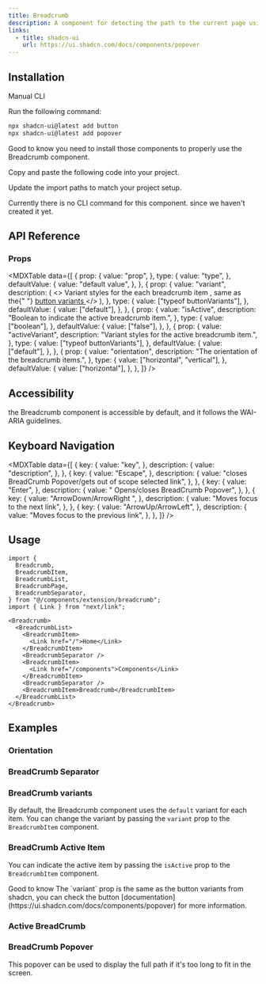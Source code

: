 ```yaml
---
title: Breadcrumb
description: A component for detecting the path to the current page using links.
links:
  - title: shadcn-ui
    url: https://ui.shadcn.com/docs/components/popover
---
```


<ComponentPreview name="breadcrumb-demo" />

## Installation

<Tabs defaultValue="manual">

<TabsList>
  <TabsTrigger value="manual">Manual</TabsTrigger>
  <TabsTrigger value="cli">CLI</TabsTrigger>
</TabsList>

<TabsContent value="manual">

<Steps>

<Step>Run the following command:</Step>

```bash
npx shadcn-ui@latest add button
npx shadcn-ui@latest add popover
```

<Alert className="mt-4" variant="info">
  <MdxIcons.Info className="size-4" />
  <AlertTitle>Good to know</AlertTitle>
  <AlertDescription>
    you need to install those components to properly use the Breadcrumb
    component.
  </AlertDescription>
</Alert>

<Step>Copy and paste the following code into your project.</Step>

<ComponentSource name="breadcrumb" />

<Step>Update the import paths to match your project setup.</Step>

</Steps>

</TabsContent>

<TabsContent value="cli">

<Callout className="mt-6">
  Currently there is no CLI command for this component. since we haven't created
  it yet.
</Callout>

</TabsContent>

</Tabs>

## API Reference

### Props

<MDXTable
  data={[
    {
      prop: {
        value: "prop",
      },
      type: {
        value: "type",
      },
      defaultValue: {
        value: "default value",
      },
    },
    {
      prop: {
        value: "variant",
        description: (
          <>
            Variant styles for the each breadcrumb item , same as the{" "}
            <a
              target="_blank"
              href="https://ui.shadcn.com/docs/components/button#link"
            >
              button variants
            </a>
          </>
        ),
      },
      type: {
        value: ["typeof buttonVariants"],
      },
      defaultValue: {
        value: ["default"],
      },
    },
    {
      prop: {
        value: "isActive",
        description: "Boolean to indicate the active breadcrumb item.",
      },
      type: {
        value: ["boolean"],
      },
      defaultValue: {
        value: ["false"],
      },
    },
    {
      prop: {
        value: "activeVariant",
        description: "Variant styles for the active breadcrumb item.",
      },
      type: {
        value: ["typeof buttonVariants"],
      },
      defaultValue: {
        value: ["default"],
      },
    },
    {
      prop: {
        value: "orientation",
        description: "The orientation of the breadcrumb items.",
      },
      type: {
        value: ["horizontal", "vertical"],
      },
      defaultValue: {
        value: ["horizontal"],
      },
    },
  ]}
/>

## Accessibility

the Breadcrumb component is accessible by default, and it follows the WAI-ARIA guidelines.

## Keyboard Navigation

<MDXTable
  data={[
    {
      key: {
        value: "key",
      },
      description: {
        value: "description",
      },
    },
    {
      key: {
        value: "Escape",
      },
      description: {
        value: "closes BreadCrumb Popover/gets out of scope selected link",
      },
    },
    {
      key: {
        value: "Enter",
      },
      description: {
        value: " Opens/closes BreadCrumb Popover",
      },
    },
    {
      key: {
        value: "ArrowDown/ArrowRight ",
      },
      description: {
        value: "Moves focus to the next link",
      },
    },
    {
      key: {
        value: "ArrowUp/ArrowLeft",
      },
      description: {
        value: "Moves focus to the previous link",
      },
    },
  ]}
/>

## Usage

```tsx
import {
  Breadcrumb,
  BreadcrumbItem,
  BreadcrumbList,
  BreadcrumbPage,
  BreadcrumbSeparator,
} from "@/components/extension/breadcrumb";
import { Link } from "next/link";
```

```tsx
<Breadcrumb>
  <BreadcrumbList>
    <BreadcrumbItem>
      <Link href="/">Home</Link>
    </BreadcrumbItem>
    <BreadcrumbSeparator />
    <BreadcrumbItem>
      <Link href="/components">Components</Link>
    </BreadcrumbItem>
    <BreadcrumbSeparator />
    <BreadcrumbItem>Breadcrumb</BreadcrumbItem>
  </BreadcrumbList>
</Breadcrumb>
```

## Examples

### Orientation

<ComponentPreview name="breadcrumb-orientation" />

### BreadCrumb Separator

<ComponentPreview name="breadcrumb-separator" />

### BreadCrumb variants

By default, the Breadcrumb component uses the `default` variant for each item. You can change the variant by passing the `variant` prop to the `BreadcrumbItem` component.

<ComponentPreview name="breadcrumb-variants" />

### BreadCrumb Active Item

You can indicate the active item by passing the `isActive` prop to the `BreadcrumbItem` component.

<ComponentPreview name="breadcrumb-active" />

<Alert className="mt-4" variant="info">
  <MdxIcons.Info className="size-4" />
  <AlertTitle>Good to know</AlertTitle>
  <AlertDescription>
    The `variant` prop is the same as the button variants from shadcn, you can check the
    button [documentation](https://ui.shadcn.com/docs/components/popover) for more information.
  </AlertDescription>
</Alert>

### Active BreadCrumb

<ComponentPreview name="breadcrumb-active" />

### BreadCrumb Popover

This popover can be used to display the full path if it's too long to fit in the screen.

<ComponentPreview name="breadcrumb-popover" />